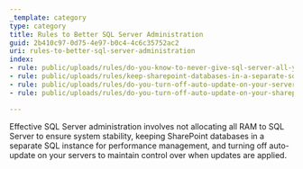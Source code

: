 ```yaml
---
_template: category
type: category
title: Rules to Better SQL Server Administration
guid: 2b410c97-0d75-4e97-b0c4-4c6c35752ac2
uri: rules-to-better-sql-server-administration
index:
- rule: public/uploads/rules/do-you-know-to-never-give-sql-server-all-your-ram/rule.mdx
- rule: public/uploads/rules/keep-sharepoint-databases-in-a-separate-sql-instance/rule.mdx
- rule: public/uploads/rules/do-you-turn-off-auto-update-on-your-servers/rule.mdx
- rule: public/uploads/rules/do-you-turn-off-auto-update-on-your-sharepoint-servers/rule.mdx

---
```


Effective SQL Server administration involves not allocating all RAM to SQL Server to ensure system stability, keeping SharePoint databases in a separate SQL instance for performance management, and turning off auto-update on your servers to maintain control over when updates are applied.
